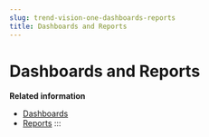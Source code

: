 ```yaml
---
slug: trend-vision-one-dashboards-reports
title: Dashboards and Reports
---
```

# Dashboards and Reports

**Related information**

- [Dashboards](security-dashboard.md "Learn about the widgets that provide an at-a-glance perspective into your organization's overall cybersecurity strength.")
- [Reports](reports.md "Generate, schedule, and view reports based on security data within your environment.")
:::
